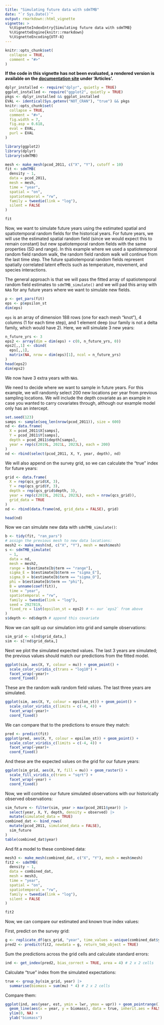 ```yaml
---
title: "Simulating future data with sdmTMB"
date: "`r Sys.Date()`"
output: rmarkdown::html_vignette
vignette: >
  %\VignetteIndexEntry{Simulating future data with sdmTMB}
  %\VignetteEngine{knitr::rmarkdown}
  %\VignetteEncoding{UTF-8}
---
```


```r
knitr::opts_chunk$set(
  collapse = TRUE,
  comment = "#>"
)
```

**If the code in this vignette has not been evaluated, a rendered version is available on the [documentation site](https://pbs-assess.github.io/sdmTMB/index.html) under 'Articles'.**

```r
dplyr_installed <- require("dplyr", quietly = TRUE)
ggplot_installed <- require("ggplot2", quietly = TRUE)
pkgs <- dplyr_installed && ggplot_installed
EVAL <- identical(Sys.getenv("NOT_CRAN"), "true") && pkgs
knitr::opts_chunk$set(
  collapse = TRUE,
  comment = "#>",
  fig.width = 7,
  fig.asp = 0.618,
  eval = EVAL,
  purl = EVAL
)
```

```r
library(ggplot2)
library(dplyr)
library(sdmTMB)
```

```r
mesh <- make_mesh(pcod_2011, c("X", "Y"), cutoff = 10)
fit <- sdmTMB(
  density ~ 1,
  data = pcod_2011,
  mesh = mesh,
  time = "year",
  spatial = "on",
  spatiotemporal = "rw",
  family = tweedie(link = "log"),
  silent = FALSE
)
```

```r
fit
```

Now, we want to simulate future years using the estimated spatial and spatiotemporal random fields for the historical years.
For future years, we will use the estimated spatial random field (since we would expect this to remain constant) but new spatiotemporal random fields with the same properties (SD and range).
In this example where we used a spatiotemporal random field random walk, the random field random walk will continue from the last time step.
The future spatiotemporal random fields represent spatially correlated latent effects such as temperature, movement, and species interactions.

The general approach is that we will pass the fitted array of spatiotemporal random field estimates to `sdmTMB_simulate()` and we will pad this array with `NA`s for any future years where we want to simulate new fields.

```r
p <- get_pars(fit)
eps <- p$epsilon_st
dim(eps)
```

`eps` is an array of dimension 188 rows (one for each mesh "knot"), 4 columns (1 for each time step), and 1 element deep (our family is not a delta family, which would have 2).
Here, we will simulate 3 new years:

```r
n_future_yrs <- 3
eps2 <- array(dim = dim(eps) + c(0, n_future_yrs, 0))
eps2[,,1] <- cbind(
  eps[,,1], 
  matrix(NA, nrow = dim(eps)[1], ncol = n_future_yrs)
)
head(eps2)
dim(eps2)
```

We now have 3 extra years with `NA`s.

We need to decide where we want to sample in future years.
For this example, we will randomly select 200 new locations per year from previous sampling locations.
We will include the depth covariate as an example in case you wanted to carry covariates through, although our example model only has an intercept.

```r
set.seed(123)
samps <- sample(seq_len(nrow(pcod_2011)), size = 600)
nd <- data.frame(
  X = pcod_2011$X[samps], 
  Y = pcod_2011$Y[samps], 
  depth = pcod_2011$depth[samps],
  year = rep(c(2019L, 2021L, 2023L), each = 200)
)
nd <- rbind(select(pcod_2011, X, Y, year, depth), nd)
```

We will also append on the survey grid, so we can calculate the "true" index for future years:

```r
grid <- data.frame(
  X = rep(qcs_grid$X, 3), 
  Y = rep(qcs_grid$Y, 3), 
  depth = rep(qcs_grid$depth, 3), 
  year = rep(c(2019L, 2021L, 2023L), each = nrow(qcs_grid)), 
  grid_data = TRUE
)
nd <- rbind(data.frame(nd, grid_data = FALSE), grid)
```

```r
head(nd)
```

Now we can simulate new data with `sdmTMB_simulate()`:

```r
b <- tidy(fit, "ran_pars")
# assign the previous mesh to new data locations:
mesh2 <- make_mesh(nd, c("X", "Y"), mesh = mesh$mesh)
s <- sdmTMB_simulate(
  ~ 1,
  data = nd,
  mesh = mesh2,
  range = b$estimate[b$term == "range"],
  sigma_E = b$estimate[b$term == "sigma_E"],
  sigma_O = b$estimate[b$term == "sigma_O"],
  phi = b$estimate[b$term == "phi"],
  B = unname(coef(fit)),
  time = "year",
  spatiotemporal = "rw",
  family = tweedie(link = "log"),
  seed = 2927819,
  fixed_re = list(epsilon_st = eps2) # <- our `eps2` from above
)
s$depth <- nd$depth # append this covariate
```

Now we can split up our simulation into grid and sample observations:

```r
sim_grid <- s[nd$grid_data,]
sim <- s[!nd$grid_data,]
```

Next we plot the simulated expected values.
The last 3 years are simulated; the previous values should match our predictions from the fitted model.

```r
ggplot(sim, aes(X, Y, colour = mu)) + geom_point() +
  scale_color_viridis_c(trans = "log10") +
  facet_wrap(~year)+
  coord_fixed()
```

These are the random walk random field values.
The last three years are simulated.

```r
ggplot(sim, aes(X, Y, colour = epsilon_st)) + geom_point() +
  scale_color_viridis_c(limits = c(-4, 4)) +
  facet_wrap(~year)+
  coord_fixed()
```

We can compare that to the predictions to ensure they match:

```r
pred <- predict(fit)
ggplot(pred, aes(X, Y, colour = epsilon_st)) + geom_point() +
  scale_color_viridis_c(limits = c(-4, 4)) +
  facet_wrap(~year)+
  coord_fixed()
```

And these are the expected values on the grid for our future years:

```r
ggplot(sim_grid, aes(X, Y, fill = mu)) + geom_raster() +
  scale_fill_viridis_c(trans = "sqrt") +
  facet_wrap(~year) +
  coord_fixed()
```

Now, we will combine our future simulated observations with our historically observed observations:

```r
sim_future <- filter(sim, year > max(pcod_2011$year)) |> 
  select(year, X, Y, depth, density = observed) |> 
  mutate(simulated_data = TRUE)
combined_dat <- bind_rows(
  mutate(pcod_2011, simulated_data = FALSE), 
  sim_future
)
table(combined_dat$year)
```

And fit a model to these combined data:

```r
mesh3 <- make_mesh(combined_dat, c("X", "Y"), mesh = mesh$mesh)
fit2 <- sdmTMB(
  density ~ 1,
  data = combined_dat,
  mesh = mesh3,
  time = "year",
  spatial = "on",
  spatiotemporal = "rw",
  family = tweedie(link = "log"),
  silent = FALSE
)
```

```r
fit2
```

Now, we can compare our estimated and known true index values:

First, predict on the survey grid:

```r
g <- replicate_df(qcs_grid, "year", time_values = unique(combined_dat$year))
pred2 <- predict(fit2, newdata = g, return_tmb_object = TRUE)
```

Sum the predictions across the grid cells and calculate standard errors:

```r
ind <- get_index(pred2, bias_correct = TRUE, area = 4) # 2 x 2 cells
```

Calculate "true" index from the simulated expectations:

```r
true <- group_by(sim_grid, year) |> 
  summarise(biomass = sum(mu) * 4) # 2 x 2 cells
```

Compare them:

```r
ggplot(ind, aes(year, est, ymin = lwr, ymax = upr)) + geom_pointrange() +
  geom_line(aes(x = year, y = biomass), data = true, inherit.aes = FALSE, colour = "red") +
  ylim(0, NA) +
  ylab("biomass")
```
